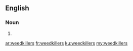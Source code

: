 ==English==

===Noun===
{{head|en|plural}}

# {{plural of|weedkiller|lang=en}}

[[ar:weedkillers]]
[[fr:weedkillers]]
[[ku:weedkillers]]
[[my:weedkillers]]